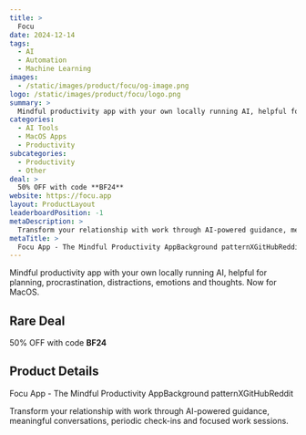 ```yaml
---
title: >
  Focu
date: 2024-12-14
tags:
  - AI
  - Automation
  - Machine Learning
images:
  - /static/images/product/focu/og-image.png
logo: /static/images/product/focu/logo.png
summary: >
  Mindful productivity app with your own locally running AI, helpful for planning, procrastination, distractions, emotions and thoughts. Now for MacOS.
categories:
  - AI Tools
  - MacOS Apps
  - Productivity
subcategories:
  - Productivity
  - Other
deal: >
  50% OFF with code **BF24**
website: https://focu.app
layout: ProductLayout
leaderboardPosition: -1
metaDescription: >
  Transform your relationship with work through AI-powered guidance, meaningful conversations, periodic check-ins and focused work sessions.
metaTitle: >
  Focu App - The Mindful Productivity AppBackground patternXGitHubReddit
---
```

Mindful productivity app with your own locally running AI, helpful for planning, procrastination, distractions, emotions and thoughts. Now for MacOS.

## Rare Deal

50% OFF with code **BF24**

## Product Details

Focu App - The Mindful Productivity AppBackground patternXGitHubReddit

Transform your relationship with work through AI-powered guidance, meaningful conversations, periodic check-ins and focused work sessions.
